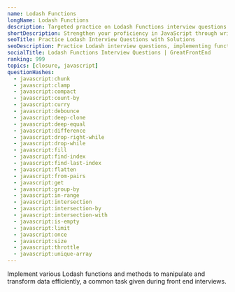 ```yaml
---
name: Lodash Functions
longName: Lodash Functions
description: Targeted practice on Lodash Functions interview questions
shortDescription: Strengthen your proficiency in JavaScript through writing Lodash functions from scratch.
seoTitle: Practice Lodash Interview Questions with Solutions
seoDescription: Practice Lodash interview questions, implementing functions to manipulate and transform data efficiently. Code in-browser with solutions from ex-interviewers.
socialTitle: Lodash Functions Interview Questions | GreatFrontEnd
ranking: 999
topics: [closure, javascript]
questionHashes:
  - javascript:chunk
  - javascript:clamp
  - javascript:compact
  - javascript:count-by
  - javascript:curry
  - javascript:debounce
  - javascript:deep-clone
  - javascript:deep-equal
  - javascript:difference
  - javascript:drop-right-while
  - javascript:drop-while
  - javascript:fill
  - javascript:find-index
  - javascript:find-last-index
  - javascript:flatten
  - javascript:from-pairs
  - javascript:get
  - javascript:group-by
  - javascript:in-range
  - javascript:intersection
  - javascript:intersection-by
  - javascript:intersection-with
  - javascript:is-empty
  - javascript:limit
  - javascript:once
  - javascript:size
  - javascript:throttle
  - javascript:unique-array
---
```


Implement various Lodash functions and methods to manipulate and transform data efficiently, a common task given during front end interviews.
